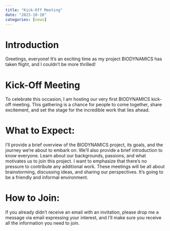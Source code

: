 ```yaml
---
title: "Kick-Off Meeting"
date: "2023-10-10"
categories: [news]
---
```


# Introduction

Greetings, everyone! It's an exciting time as my project BIODYNAMICS has taken flight, and I couldn't be more thrilled! 

# Kick-Off Meeting

To celebrate this occasion, I am hosting our very first BIODYNAMICS kick-off meeting. This gathering is a chance for people to come together, share excitement, and set the stage for the incredible work that lies ahead.

# What to Expect:

I'll provide a brief overview of the BIODYNAMICS project, its goals, and the journey we're about to embark on. We'll also provide a brief introduction to know everyone. Learn about our backgrounds, passions, and what motivates us to join this project. I want to emphasize that there's no pressure to contribute any additional work. These meetings will be all about brainstorming, discussing ideas, and sharing our perspectives. It's going to be a friendly and informal environment.

# How to Join:

If you already didn't receive an email with an invitation, please drop me a message via email expressing your interest, and I'll make sure you receive all the information you need to join.